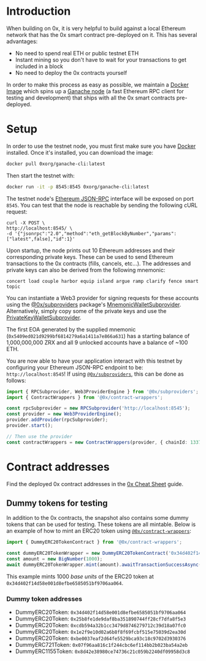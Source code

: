 # Introduction

When building on 0x, it is very helpful to build against a local Ethereum network that has the 0x smart contract pre-deployed on it. This has several advantages:

-   No need to spend real ETH or public testnet ETH
-   Instant mining so you don't have to wait for your transactions to get included in a block
-   No need to deploy the 0x contracts yourself

In order to make this process as easy as possible, we maintain a [Docker Image](https://hub.docker.com/r/0xorg/ganache-cli) which spins up a [Ganache node](https://github.com/trufflesuite/ganache-cli) (a fast Ethereum RPC client for testing and development) that ships with all the 0x smart contracts pre-deployed.

# Setup

In order to use the testnet node, you must first make sure you have [Docker](https://docs.docker.com/install/) installed. Once it's installed, you can download the image:

```bash
docker pull 0xorg/ganache-cli:latest
```

Then start the testnet with:

```bash
docker run -it -p 8545:8545 0xorg/ganache-cli:latest
```

The testnet node's [Ethereum JSON-RPC](https://github.com/ethereum/wiki/wiki/JSON-RPC) interface will be exposed on port `8545`. You can test that the node is reachable by sending the following cURL request:

```
curl -X POST \
http://localhost:8545/ \
-d '{"jsonrpc":"2.0","method":"eth_getBlockByNumber","params":["latest",false],"id":1}'
```

Upon startup, the node prints out 10 Ethereum addresses and their corresponding private keys. These can be used to send Ethereum transactions to the 0x contracts (fills, cancels, etc...). The addresses and private keys can also be derived from the following mnemonic:

```
concert load couple harbor equip island argue ramp clarify fence smart topic
```

You can instantiate a Web3 provider for signing requests for these accounts using the [@0x/subproviders](https://0x.org/docs/tools/subproviders) package's [MnemonicWalletSubprovider](https://0x.org/docs/tools/subproviders#mnemonicwalletsubprovider). Alternatively, simply copy some of the private keys and use the [PrivateKeyWalletSubprovider](https://0x.org/docs/tools/subproviders#privatekeywalletsubprovider).

The first EOA generated by the supplied mnemonic (`0x5409ed021d9299bf6814279a6a1411a7e866a631`) has a starting balance of 1,000,000,000 ZRX and all 9 unlocked accounts have a balance of ~100 ETH.

You are now able to have your application interact with this testnet by configuring your Ethereum JSON-RPC endpoint to be: `http://localhost:8545`! If using [`@0x/subproviders`](https://0x.org/docs/tools/subproviders), this can be done as follows:

```typescript
import { RPCSubprovider, Web3ProviderEngine } from '@0x/subproviders';
import { ContractWrappers } from '@0x/contract-wrappers';

const rpcSubprovider = new RPCSubprovider('http://localhost:8545');
const provider = new Web3ProviderEngine();
provider.addProvider(rpcSubprovider);
provider.start();

// Then use the provider
const contractWrappers = new ContractWrappers(provider, { chainId: 1337 });
```

# Contract addresses

Find the deployed 0x contract addresses in the [0x Cheat Sheet](https://0x.org/docs/guides/0x-cheat-sheet) guide.

## Dummy tokens for testing

In addition to the 0x contracts, the snapshot also contains some dummy tokens that can be used for testing. These tokens are all mintable. Below is an example of how to mint an ERC20 token using [`@0x/contract-wrappers`](https://0x.org/docs/tools/contract-wrappers):

```typescript
import { DummyERC20TokenContract } from '@0x/contract-wrappers';

const dummyERC20TokenWrapper = new DummyERC20TokenContract('0x34d402f14d58e001d8efbe6585051bf9706aa064', provider);
const amount = new BigNumber(1000);
await dummyERC20TokenWrapper.mint(amount).awaitTransactionSuccessAsync({ from: account });
```

This example mints 1000 _base units_ of the ERC20 token at `0x34d402f14d58e001d8efbe6585051bf9706aa064`.

### Dummy token addresses

-   DummyERC20Token: `0x34d402f14d58e001d8efbe6585051bf9706aa064`
-   DummyERC20Token: `0x25b8fe1de9daf8ba351890744ff28cf7dfa8f5e3`
-   DummyERC20Token: `0xcdb594a32b1cc3479d8746279712c39d18a07fc0`
-   DummyERC20Token: `0x1e2f9e10d02a6b8f8f69fcbf515e75039d2ea30d`
-   DummyERC20Token: `0xbe0037eaf2d64fe5529bca93c18c9702d3930376`
-   DummyERC721Token: `0x07f96aa816c1f244cbc6ef114bb2b023ba54a2eb`
-   DummyERC1155Token: `0x8d42e38980ce74736c21c059b2240df09958d3c8`
